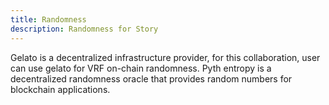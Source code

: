 ```yaml
---
title: Randomness
description: Randomness for Story
---
```


<CardGroup cols={2}>
<Card title="Gelato" icon="" href="https://www.gelato.cloud/">
 Gelato is a decentralized infrastructure provider, for this collaboration, user can use gelato for VRF on-chain randomness.
</Card>

<Card title="Pyth" icon="" href="https://pyth.network">
Pyth entropy is a decentralized randomness oracle that provides random numbers for blockchain applications.
</Card>
</CardGroup>
